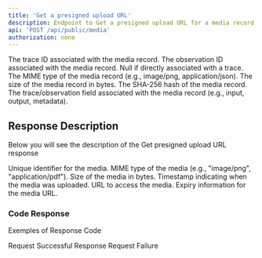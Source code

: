 ```yaml
---
title: 'Get a presigned upload URL'
description: Endpoint to Get a presigned upload URL for a media record on toolzz analytics
api: 'POST /api/public/media'
authorization: none
---
```

<Expandable title="Request">
<ResponseField name="traceId" type="string" required>
  The trace ID associated with the media record.
</ResponseField>
<ResponseField name="observationId" type="string">
  The observation ID associated with the media record. Null if directly associated with a trace.
</ResponseField>
<ResponseField name="contentType" type="enum" required>
  The MIME type of the media record (e.g., image/png, application/json).
</ResponseField>
<ResponseField name="contentLength" type="integer" required>
  The size of the media record in bytes.
</ResponseField>
<ResponseField name="sha256Hash" type="string" required>
  The SHA-256 hash of the media record.
</ResponseField>
<ResponseField name="field" type="string" required>
  The trace/observation field associated with the media record (e.g., input, output, metadata).
</ResponseField>
</Expandable>

## Response Description 
Below you will see the description of the Get presigned upload URL response

<ResponseField name="mediaId" type="string" required>
  Unique identifier for the media.
</ResponseField>
<ResponseField name="contentType" type="string" required>
  MIME type of the media (e.g., "image/png", "application/pdf").
</ResponseField>
<ResponseField name="contentLength" type="integer" required>
  Size of the media in bytes.
</ResponseField>
<ResponseField name="uploadedAt" type="date-time" required>
  Timestamp indicating when the media was uploaded.
</ResponseField>
<ResponseField name="url" type="string" required>
  URL to access the media.
</ResponseField>
<ResponseField name="urlExpiry" type="string" required>
  Expiry information for the media URL.
</ResponseField>


### Code Response
Exemples of Response Code 

<ResponseField name="200">
  Request Successful Response
</ResponseField>

<ResponseField name="400">
  Request Failure
</ResponseField>
